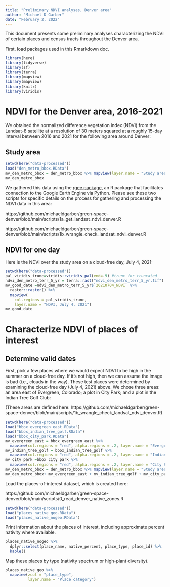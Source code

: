 ```yaml
---
title: "Preliminary NDVI analyses, Denver area"
author: "Michael D Garber"
date: "February 2, 2022"
---
```


This document presents some preliminary analyses characterizing the NDVI of certain places and census tracts throughout the Denver area.

First, load packages used in this Rmarkdown doc.
```r
library(here)
library(tidyverse)
library(sf)
library(terra)
library(mapview)
library(mapview)
library(knitr)
library(viridis)
```

# NDVI for the Denver area, 2016-2021
We obtained the normalized difference vegetation index (NDVI) from the Landsat-8 satellite at a resolution of 30 meters squared at a roughly 15-day interval between 2016 and 2021 for the following area around Denver:

## Study area
```r
setwd(here("data-processed"))
load("den_metro_bbox.RData")
mv_den_metro_bbox = den_metro_bbox %>% mapview(layer.name = "Study area")
mv_den_metro_bbox
```

We gathered this data using the [rgee package](https://cran.r-project.org/web/packages/rgee/index.html), an R package that facilitates connection to the Google Earth Engine via Python. Please see these two scripts for specific details on the process for gathering and processing the NDVI data in this area:

https://github.com/michaeldgarber/green-space-denver/blob/main/scripts/1a_get_landsat_ndvi_denver.R

https://github.com/michaeldgarber/green-space-denver/blob/main/scripts/1b_wrangle_check_landsat_ndvi_denver.R

## NDVI for one day
Here is the NDVI over the study area on a cloud-free day, July 4, 2021:
```r
setwd(here("data-processed"))
pal_viridis_trunc=viridis::viridis_pal(end=.9) #trunc for truncated
ndvi_den_metro_terr_5_yr = terra::rast("ndvi_den_metro_terr_5_yr.tif")
mv_good_date =ndvi_den_metro_terr_5_yr$`20210704_NDVI` %>% 
  raster::raster() %>%  
  mapview(
    col.regions = pal_viridis_trunc,
    layer.name = "NDVI, July 4, 2021")
mv_good_date
```


# Characterize NDVI of places of interest
## Determine valid dates
First, pick a few places where we would expect NDVI to be high in the summer on a cloud-free day. If it's not high, then we can assume the image is bad (i.e., clouds in the way). These test places were determined by examining the cloud-free day (July 4, 2021) above. We chose three areas: an area east of Evergreen, Colorado; a plot in City Park; and a plot in the Indian Tree Golf Club:

(These areas are defined here: https://github.com/michaeldgarber/green-space-denver/blob/main/scripts/1b_wrangle_check_landsat_ndvi_denver.R)

```r
setwd(here("data-processed"))
load("bbox_evergreen_east.RData")
load("bbox_indian_tree_golf.RData")
load("bbox_city_park.RData")
mv_evergreen_east = bbox_evergreen_east %>%
  mapview(col.regions = "red", alpha.regions = .2, layer.name = "Evergreen East")
mv_indian_tree_golf = bbox_indian_tree_golf %>%
  mapview(col.regions = "red", alpha.regions = .2, layer.name = "Indian Tree Golf")
mv_city_park =bbox_city_park %>%
  mapview(col.regions = "red", alpha.regions = .2, layer.name = "City Park plot")
mv_den_metro_bbox = den_metro_bbox %>% mapview(layer.name = "Study area")
mv_den_metro_bbox+ mv_evergreen_east + mv_indian_tree_golf + mv_city_park
```



Load the places-of-interest dataset, which is created here:

https://github.com/michaeldgarber/green-space-denver/blob/main/scripts/0_read_denver_native_zones.R


```r
setwd(here("data-processed"))
load("places_native_geo.RData")
load("places_native_nogeo.RData")
```

Print information about the places of interest, including approximate percent nativity where available.
```r
places_native_nogeo %>% 
  dplyr::select(place_name, native_percent, place_type, place_id) %>% 
  kable()
```

Map these places by type (nativity spectrum or high-plant diversity).
```r
places_native_geo %>% 
  mapview(zcol = "place_type",
          layer.name = "Place category")
```
